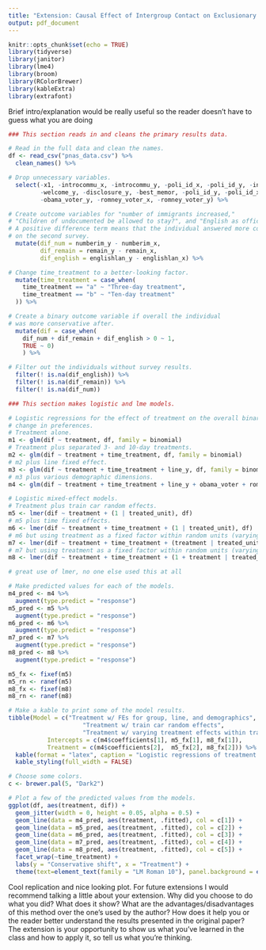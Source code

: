 ```yaml
---
title: "Extension: Causal Effect of Intergroup Contact on Exclusionary Attitudes"
output: pdf_document
---
```


```r
knitr::opts_chunk$set(echo = TRUE)
library(tidyverse)
library(janitor)
library(lme4)
library(broom)
library(RColorBrewer)
library(kableExtra)
library(extrafont)
```

\begin{flushright}
Gabe Walker

February 27, 2018
\end{flushright}

Brief intro/explanation would be really useful so the reader doesn't have to guess what you are doing

```r
### This section reads in and cleans the primary results data.

# Read in the full data and clean the names.
df <- read_csv("pnas_data.csv") %>% 
  clean_names() %>% 

# Drop unnecessary variables.
  select(-x1, -introcommu_x, -introcommu_y, -poli_id_x, -poli_id_y, -intoviews_x, -intoviews_y, -community_x, -community_y,
         -welcome_y, -disclosure_y, -best_memor, -poli_id_y, -poli_id_x, -self_i_dintr, -a_time, -obama_voter_x,
         -obama_voter_y, -romney_voter_x, -romney_voter_y) %>% 

# Create outcome variables for "number of immigrants increased,"
# "Children of undocumented be allowed to stay?", and "English as official language?".
# A positive difference term means that the individual answered more conservatively
# on the second survey.
  mutate(dif_num = numberim_y - numberim_x,
         dif_remain = remain_y - remain_x,
         dif_english = englishlan_y - englishlan_x) %>% 

# Change time_treatment to a better-looking factor.
  mutate(time_treatment = case_when(
    time_treatment == "a" ~ "Three-day treatment",
    time_treatment == "b" ~ "Ten-day treatment"
  )) %>% 

# Create a binary outcome variable if overall the individual
# was more conservative after.
  mutate(dif = case_when(
    dif_num + dif_remain + dif_english > 0 ~ 1,
    TRUE ~ 0)
    ) %>% 

# Filter out the individuals without survey results.
  filter(! is.na(dif_english)) %>% 
  filter(! is.na(dif_remain)) %>% 
  filter(! is.na(dif_num))
```

```r
### This section makes logistic and lme models.

# Logistic regressions for the effect of treatment on the overall binary
# change in preferences.
# Treatment alone.
m1 <- glm(dif ~ treatment, df, family = binomial)
# Treatment plus separated 3- and 10-day treatments.
m2 <- glm(dif ~ treatment + time_treatment, df, family = binomial)
# m2 plus line fixed effect.
m3 <- glm(dif ~ treatment + time_treatment + line_y, df, family = binomial)
# m3 plus various demographic dimensions.
m4 <- glm(dif ~ treatment + time_treatment + line_y + obama_voter + romney_voter + male + ride_everyday + college, df, family = binomial)

# Logistic mixed-effect models.
# Treatment plus train car random effects.
m5 <- lmer(dif ~ treatment + (1 | treated_unit), df)
# m5 plus time fixed effects.
m6 <- lmer(dif ~ treatment + time_treatment + (1 | treated_unit), df)
# m6 but using treatment as a fixed factor within random units (varying slopes).
m7 <- lmer(dif ~ treatment + time_treatment + (treatment | treated_unit), df)
# m7 but using treatment as a fixed factor within random units (varying slopes and intercept).
m8 <- lmer(dif ~ treatment + time_treatment + (1 + treatment | treated_unit), df)

# great use of lmer, no one else used this at all

# Make predicted values for each of the models.
m4_pred <- m4 %>% 
  augment(type.predict = "response")
m5_pred <- m5 %>% 
  augment(type.predict = "response")
m6_pred <- m6 %>% 
  augment(type.predict = "response")
m7_pred <- m7 %>% 
  augment(type.predict = "response")
m8_pred <- m8 %>% 
  augment(type.predict = "response")
```

```r
m5_fx <- fixef(m5)
m5_rn <- ranef(m5)
m8_fx <- fixef(m8)
m8_rn <- ranef(m8)

# Make a kable to print some of the model results.
tibble(Model = c("Treatment w/ FEs for group, line, and demographics",
                     "Treatment w/ train car random effects",
                     "Treatment w/ varying treatment effects within train cars"),
           Intercepts = c(m4$coefficients[1], m5_fx[1], m8_fx[1]),
           Treatment = c(m4$coefficients[2],  m5_fx[2], m8_fx[2])) %>% 
  kable(format = "latex", caption = "Logistic regressions of treatment on conservative shift with fixed and mixed effects") %>% 
  kable_styling(full_width = FALSE)
```

```r
# Choose some colors.
c <- brewer.pal(5, "Dark2")

# Plot a few of the predicted values from the models.
ggplot(df, aes(treatment, dif)) + 
  geom_jitter(width = 0, height = 0.05, alpha = 0.5) +
  geom_line(data = m4_pred, aes(treatment, .fitted), col = c[1]) +
  geom_line(data = m5_pred, aes(treatment, .fitted), col = c[2]) +
  geom_line(data = m6_pred, aes(treatment, .fitted), col = c[3]) +
  geom_line(data = m7_pred, aes(treatment, .fitted), col = c[4]) +
  geom_line(data = m8_pred, aes(treatment, .fitted), col = c[5]) +
  facet_wrap(~time_treatment) +
  labs(y = "Conservative shift", x = "Treatment") +
  theme(text=element_text(family = "LM Roman 10"), panel.background = element_blank())

```

Cool replication and nice looking plot. For future extensions I would recommend talking a little about your extension. Why did you choose to do what you did? What does it show? What are the advantages/disadvantages of this method over the one's used by the author? How does it help you or the reader better understand the results presented in the original paper? The extension is your opportunity to show us what you've learned in the class and how to apply it, so tell us what you're thinking.

